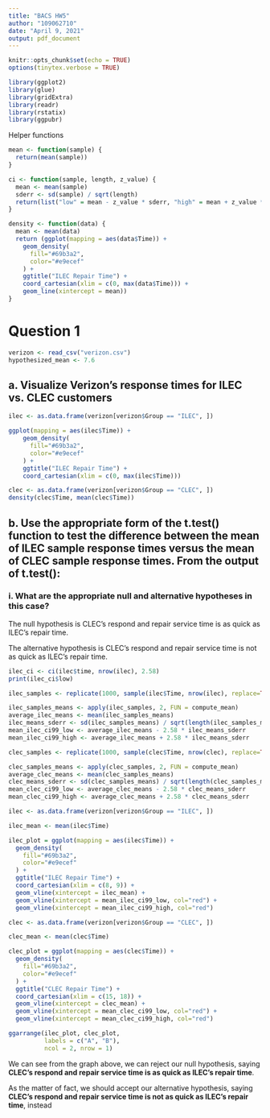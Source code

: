 ```yaml
---
title: "BACS HW5"
author: "109062710"
date: "April 9, 2021"
output: pdf_document
---
```


```r
knitr::opts_chunk$set(echo = TRUE)
options(tinytex.verbose = TRUE)

library(ggplot2)
library(glue)
library(gridExtra)
library(readr)
library(rstatix)
library(ggpubr)
```

Helper functions
```r
mean <- function(sample) {
  return(mean(sample))
}

ci <- function(sample, length, z_value) {
  mean <- mean(sample)
  sderr <- sd(sample) / sqrt(length)
  return(list("low" = mean - z_value * sderr, "high" = mean + z_value * sderr))
}

density <- function(data) {
  mean <- mean(data)
  return (ggplot(mapping = aes(data$Time)) +
    geom_density(
      fill="#69b3a2", 
      color="#e9ecef"
    ) +
    ggtitle("ILEC Repair Time") +
    coord_cartesian(xlim = c(0, max(data$Time))) +
    geom_line(xintercept = mean))
}
```

# Question 1

```r
verizon <- read_csv("verizon.csv")
hypothesized_mean <- 7.6
```

## a. Visualize Verizon’s response times for ILEC vs. CLEC customers
```r
ilec <- as.data.frame(verizon[verizon$Group == "ILEC", ])

ggplot(mapping = aes(ilec$Time)) +
    geom_density(
      fill="#69b3a2", 
      color="#e9ecef"
    ) +
    ggtitle("ILEC Repair Time") +
    coord_cartesian(xlim = c(0, max(ilec$Time)))
```

```r
clec <- as.data.frame(verizon[verizon$Group == "CLEC", ])
density(clec$Time, mean(clec$Time))
```

## b. Use the appropriate form of the t.test() function to test the difference between the mean of ILEC sample response times versus the mean of CLEC sample response times. From the output of t.test():

### i. What are the appropriate null and alternative hypotheses in this case?

The null hypothesis is CLEC's respond and repair service time is as quick as ILEC's repair time.

The alternative hypothesis is CLEC's respond and repair service time is not as quick as ILEC's repair time.

```r
ilec_ci <- ci(ilec$time, nrow(ilec), 2.58)
print(ilec_ci$low)
```











```r
ilec_samples <- replicate(1000, sample(ilec$Time, nrow(ilec), replace=TRUE))

ilec_samples_means <- apply(ilec_samples, 2, FUN = compute_mean)
average_ilec_means <- mean(ilec_samples_means)
ilec_means_sderr <- sd(ilec_samples_means) / sqrt(length(ilec_samples_means))
mean_ilec_ci99_low <- average_ilec_means - 2.58 * ilec_means_sderr
mean_ilec_ci99_high <- average_ilec_means + 2.58 * ilec_means_sderr
```

```r
clec_samples <- replicate(1000, sample(clec$Time, nrow(clec), replace=TRUE))

clec_samples_means <- apply(clec_samples, 2, FUN = compute_mean)
average_clec_means <- mean(clec_samples_means)
clec_means_sderr <- sd(clec_samples_means) / sqrt(length(clec_samples_means))
mean_clec_ci99_low <- average_clec_means - 2.58 * clec_means_sderr
mean_clec_ci99_high <- average_clec_means + 2.58 * clec_means_sderr
```

```r
ilec <- as.data.frame(verizon[verizon$Group == "ILEC", ])

ilec_mean <- mean(ilec$Time)

ilec_plot = ggplot(mapping = aes(ilec$Time)) +
  geom_density(
    fill="#69b3a2", 
    color="#e9ecef"
  ) +
  ggtitle("ILEC Repair Time") +
  coord_cartesian(xlim = c(8, 9)) +
  geom_vline(xintercept = ilec_mean) + 
  geom_vline(xintercept = mean_ilec_ci99_low, col="red") + 
  geom_vline(xintercept = mean_ilec_ci99_high, col="red")
```

```r
clec <- as.data.frame(verizon[verizon$Group == "CLEC", ])

clec_mean <- mean(clec$Time)

clec_plot = ggplot(mapping = aes(clec$Time)) +
  geom_density(
    fill="#69b3a2", 
    color="#e9ecef"
  ) +
  ggtitle("CLEC Repair Time") +
  coord_cartesian(xlim = c(15, 18)) +
  geom_vline(xintercept = clec_mean) +
  geom_vline(xintercept = mean_clec_ci99_low, col="red") + 
  geom_vline(xintercept = mean_clec_ci99_high, col="red")
```

```r
ggarrange(ilec_plot, clec_plot, 
          labels = c("A", "B"),
          ncol = 2, nrow = 1)
```
We can see from the graph above, we can reject our null hypothesis, saying **CLEC's respond and repair service time is as quick as ILEC's repair time**. 

As the matter of fact, we should accept our alternative hypothesis, saying **CLEC's respond and repair service time is not as quick as ILEC's repair time**, instead
